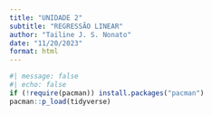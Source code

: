 ```yaml
---
title: "UNIDADE 2"
subtitle: "REGRESSÃO LINEAR"
author: "Tailine J. S. Nonato"
date: "11/20/2023"
format: html
---
```


```r
#| message: false
#| echo: false
if (!require(pacman)) install.packages("pacman")
pacman::p_load(tidyverse)
```

```r

```